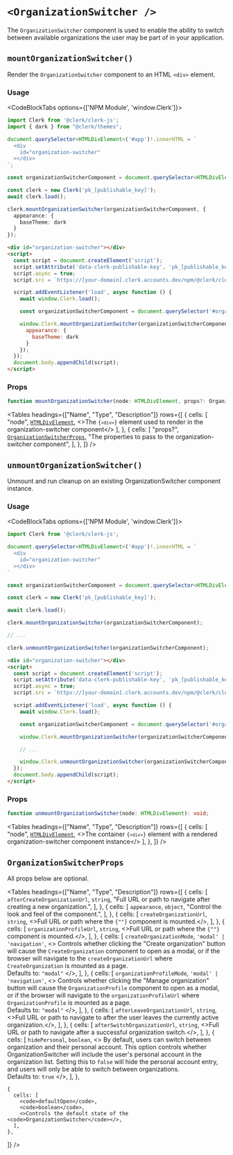 
# `<OrganizationSwitcher />`

<Images
  alt="Organization Switcher Example"
  width={992}
  height={568}
  src="/images/ui-components/component-org_switcher.svg"
/>

The `OrganizationSwitcher` component is used to enable the ability to switch
between available organizations the user may be part of in your application.

## `mountOrganizationSwitcher()`

Render the `OrganizationSwitcher` component to an HTML `<div>` element.

### Usage

<CodeBlockTabs options={['NPM Module', 'window.Clerk']}>
  ```typescript {15-19}
  import Clerk from '@clerk/clerk-js';
  import { dark } from "@clerk/themes";

  document.querySelector<HTMLDivElement>('#app')!.innerHTML = `
    <div
      id="organization-switcher"
    ></div>
  `;

  const organizationSwitcherComponent = document.querySelector<HTMLDivElement>('#organization-switcher')!;

  const clerk = new Clerk('pk_[publishable_key]');
  await clerk.load();

  clerk.mountOrganizationSwitcher(organizationSwitcherComponent, {
    appearance: {
      baseTheme: dark
    }
  });
  ```

  ```html {13-17}
  <div id="organization-switcher"></div>
  <script>
    const script = document.createElement('script');
    script.setAttribute('data-clerk-publishable-key', 'pk_[publishable_key]');
    script.async = true;
    script.src = `https://[your-domain].clerk.accounts.dev/npm/@clerk/clerk-js@latest/dist/clerk.browser.js`;

    script.addEventListener('load', async function () {
      await window.Clerk.load();

      const organizationSwitcherComponent = document.querySelector('#organization-switcher');

      window.Clerk.mountOrganizationSwitcher(organizationSwitcherComponent, {
        appearance: {
          baseTheme: dark
        }
      });
    });
    document.body.appendChild(script);
  </script>
  ```
</CodeBlockTabs>

### Props

```typescript
function mountOrganizationSwitcher(node: HTMLDivElement, props?: OrganizationSwitcherProps): void;
```

<Tables
  headings={["Name", "Type", "Description"]}
  rows={[
  {
  cells: [
  "node",
  <a href="https://developer.mozilla.org/en-US/docs/Web/API/HTMLDivElement"><code>HTMLDivElement</code></a>,
  <>The <code>{`<div>`}</code> element used to render in the organization-switcher component</>
  ],
  },
  {
  cells: [
  "props?",
  <a href="#organizationswitcherprops"><code>OrganizationSwitcherProps</code></a>,
  "The properties to pass to the organization-switcher component",
  ],
  },
  ]}
/>

## `unmountOrganizationSwitcher()`

Unmount and run cleanup on an existing OrganizationSwitcher component instance.

### Usage

<CodeBlockTabs options={['NPM Module', 'window.Clerk']}>
  ```typescript {19}
  import Clerk from '@clerk/clerk-js';

  document.querySelector<HTMLDivElement>('#app')!.innerHTML = `
    <div
      id="organization-switcher"
    ></div>
  `

  const organizationSwitcherComponent = document.querySelector<HTMLDivElement>('#organization-switcher')!;

  const clerk = new Clerk('pk_[publishable_key]');

  await clerk.load();

  clerk.mountOrganizationSwitcher(organizationSwitcherComponent);

  // ...

  clerk.unmountOrganizationSwitcher(organizationSwitcherComponent);
  ```

  ```html {17}
  <div id="organization-switcher"></div>
  <script>
    const script = document.createElement('script');
    script.setAttribute('data-clerk-publishable-key', 'pk_[publishable_key]');
    script.async = true;
    script.src = `https://[your-domain].clerk.accounts.dev/npm/@clerk/clerk-js@latest/dist/clerk.browser.js`;

    script.addEventListener('load', async function () {
      await window.Clerk.load();

      const organizationSwitcherComponent = document.querySelector('#organization-switcher');

      window.Clerk.mountOrganizationSwitcher(organizationSwitcherComponent);

      // ...

      window.Clerk.unmountOrganizationSwitcher(organizationSwitcherComponent);
    });
    document.body.appendChild(script);
  </script>
  ```
</CodeBlockTabs>

### Props

```typescript
function unmountOrganizationSwitcher(node: HTMLDivElement): void;
```

<Tables
  headings={["Name", "Type", "Description"]}
  rows={[
  {
  cells: [
  "node",
  <a href="https://developer.mozilla.org/en-US/docs/Web/API/HTMLDivElement"><code>HTMLDivElement</code></a>,
  <>The container <code>{`<div>`}</code> element with a rendered organization-switcher component instance</>
  ],
  },
  ]}
/>

## `OrganizationSwitcherProps`

All props below are optional.

<Tables
  headings={["Name", "Type", "Description"]}
  rows={[
    {
      cells: [
        <code>afterCreateOrganizationUrl</code>,
        <code>string</code>,
        "Full URL or path to navigate after creating a new organization.",
      ],
    },
    {
      cells: [
        <code>appearance</code>,
        <code>object</code>,
        "Control the look and feel of the component.",
      ],
    },
    {
      cells: [
        <code>createOrganizationUrl</code>,
        <code>string</code>,
        <>Full URL or path where the <code>{"<CreateOrganization />"}</code> component is mounted.</>,
      ],
    },
    {
      cells: [
        <code>organizationProfileUrl</code>,
        <code>string</code>,
        <>Full URL or path where the <code>{"<OrganizationProfile />"}</code> component is mounted.</>,
      ],
    },
    {
      cells: [
        <code>createOrganizationMode</code>,
        <code>'modal' | 'navigation'</code>,
        <>
          Controls whether clicking the "Create organization" button will cause
          the <code>CreateOrganization</code> component to open as a modal, or if the browser will navigate
          to the <code>createOrganizationUrl</code> where <code>CreateOrganization</code> is mounted as a page.
          <br/>
          Defaults to: <code>"modal"</code>
        </>,
      ],
    },
    {
      cells: [
        <code>organizationProfileMode</code>,
        <code>'modal' | 'navigation'</code>,
        <>
          Controls whether clicking the "Manage organization" button will cause
          the <code>OrganizationProfile</code> component to open as a modal, or if the browser will navigate
          to the <code>organizationProfileUrl</code> where <code>OrganizationProfile</code> is mounted as a page.
          <br/>
          Defaults to: <code>"modal"</code>
        </>,
      ],
    },
    {
      cells: [
        <code>afterLeaveOrganizationUrl</code>,
        <code>string</code>,
        <>Full URL or path to navigate to after the user leaves the currently active organization.</>,
      ],
    },
    {
      cells: [
        <code>afterSwitchOrganizationUrl</code>,
        <code>string</code>,
        <>Full URL or path to navigate after a successful organization switch.</>,
      ],
    },
    {
      cells: [
        <code>hidePersonal</code>,
        <code>boolean</code>,
        <>
          By default, users can switch between organization and their personal account.
          This option controls whether OrganizationSwitcher will include the user's personal account
          in the organization list. Setting this to `false` will hide the personal account entry,
          and users will only be able to switch between organizations.
          <br/>
          Defaults to: <code>true</code>
        </>,
      ],
    },

    {
      cells: [
        <code>defaultOpen</code>,
        <code>boolean</code>,
        <>Controls the default state of the <code>OrganizationSwitcher</code></>,
      ],
    },
  ]}
/>

